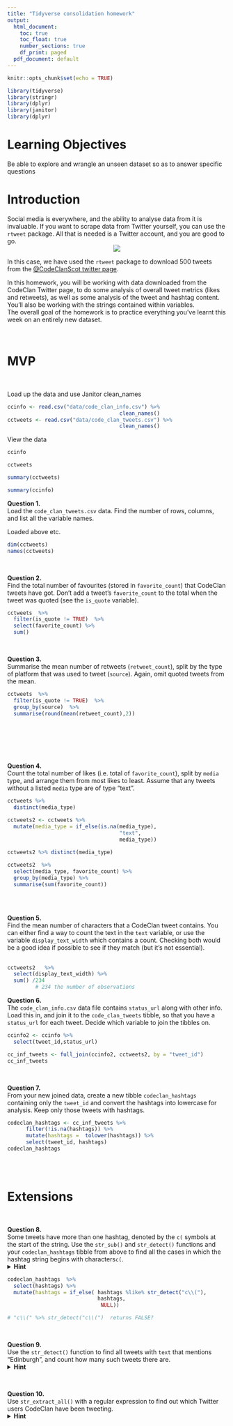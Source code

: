 ```yaml
---
title: "Tidyverse consolidation homework"
output:
  html_document:
    toc: true
    toc_float: true
    number_sections: true
    df_print: paged
  pdf_document: default
---
```


```r
knitr::opts_chunk$set(echo = TRUE)
```

```r
library(tidyverse)
library(stringr)
library(dplyr)
library(janitor)
library(dplyr)
```

# Learning Objectives 

Be able to explore and wrangle an unseen dataset so as to answer specific questions

# Introduction

Social media is everywhere, and the ability to analyse data from it is invaluable. If you want to scrape data from Twitter yourself, you can use the `rtweet` package. All that is needed is a Twitter account, and you are good to go. 
<center>
![](http://www.storybench.org/wp-content/uploads/2018/11/rtweet-730x461.png)
</center>

In this case, we have used the `rtweet` package to download 500 tweets from the [@CodeClanScot twitter page](https://twitter.com/CodeClanScot). 
  
In this homework, you will be working with data downloaded from the CodeClan Twitter page, to do some analysis of overall tweet metrics (likes and retweets), as well as some analysis of the tweet and hashtag content. You'll also be working with the strings contained within variables. 
<br>
The overall goal of the homework is to practice everything you've learnt this week on an entirely new dataset. 
<br>

<br>

# MVP 

<br>

Load up the data and use Janitor clean_names
```r
ccinfo <- read.csv("data/code_clan_info.csv") %>% 
                                    clean_names()
cctweets <- read.csv("data/code_clan_tweets.csv") %>%
                                    clean_names()
```

View the data
```r
ccinfo
```
```r
cctweets
```
```r
summary(cctweets)
```
```r
summary(ccinfo)
```


**Question 1.**  
Load the `code_clan_tweets.csv` data. Find the number of rows, columns, and list all the variable names. 

Loaded above etc.

```r
dim(cctweets)
names(cctweets)
```

<br>

**Question 2.**  
Find the total number of favourites (stored in `favorite_count`) that CodeClan tweets have got. Don't add a tweet's `favorite_count` to the total when the tweet was quoted (see the `is_quote` variable). 

```r
cctweets  %>% 
  filter(is_quote != TRUE)  %>%
  select(favorite_count) %>% 
  sum()
```

<br>

**Question 3.**  
Summarise the mean number of retweets (`retweet_count`), split by the type of platform that was used to tweet (`source`). Again, omit quoted tweets from the mean.

```r
cctweets  %>% 
  filter(is_quote != TRUE)  %>%
  group_by(source)  %>%
  summarise(round(mean(retweet_count),2))
  
  

  
```

<br>

**Question 4.**  
Count the total number of likes (i.e. total of `favorite_count`), split by `media` type, and arrange them from most likes to least. Assume that any tweets without a listed `media` type are of type "text".  

```r
cctweets %>%
  distinct(media_type)
```


```r
cctweets2 <- cctweets %>% 
  mutate(media_type = if_else(is.na(media_type), 
                                    "text", 
                                    media_type)) 
  
cctweets2 %>% distinct(media_type)
```


```r

cctweets2  %>% 
  select(media_type, favorite_count) %>%
  group_by(media_type) %>%
  summarise(sum(favorite_count))
  
```


<br>

**Question 5.**  
Find the mean number of characters that a CodeClan tweet contains.  You can either find a way to count the text in the `text` variable, or use the variable `display_text_width` which contains a count. Checking both would be a good idea if possible to see if they match (but it's not essential).  
<br>

```r
cctweets2   %>%
  select(display_text_width) %>%
  sum() /234              
         # 234 the number of observations
```


**Question 6.**  
The `code_clan_info.csv` data file contains `status_url` along with other info. Load this in, and join it to the `code_clan_tweets` tibble, so that you have a `status_url` for each tweet. Decide which variable to join the tibbles on.  

```r
ccinfo2 <- ccinfo %>% 
  select(tweet_id,status_url)  

cc_inf_tweets <- full_join(ccinfo2, cctweets2, by = "tweet_id")
cc_inf_tweets

```


<br>

**Question 7.**  
From your new joined data, create a new tibble `codeclan_hashtags` containing only the `tweet_id` and convert the hashtags into lowercase for analysis. Keep only those tweets with hashtags.

```r
codeclan_hashtags <- cc_inf_tweets %>%
      filter(!is.na(hashtags)) %>%
      mutate(hashtags =  tolower(hashtags)) %>%
      select(tweet_id, hashtags)
codeclan_hashtags
                      
```


<br>

# Extensions

<br>

**Question 8.**  
Some tweets have more than one hashtag, denoted by the `c(` symbols at the start of the string. Use the `str_sub()` and `str_detect()` functions and your `codeclan_hashtags` tibble from above to find all the cases in which the hashtag string begins with characters`c(`.
<details>
<summary>**Hint**</summary>
Try a regex pattern `"c\\("`. The double backslash is necessary in R to mark a backslash as itself being escaped. 
</details>

```r
codeclan_hashtags  %>%
  select(hashtags) %>%
  mutate(hashtags = if_else( hashtags %like% str_detect("c\\("),
                             hashtags,
                              NULL))

# "c\\(" %>% str_detect("c\\(")  returns FALSE?
```


<br>

**Question 9.**  
Use the `str_detect()` function to find all tweets with `text` that mentions "Edinburgh", and count how many such tweets there are. 
<details>
<summary>**Hint**</summary>
You may need to make sure your tweets are all the same case before searching.
</details>

<br>

**Question 10.**  
Use `str_extract_all()` with a regular expression to find out which Twitter users CodeClan have been tweeting. 
<details>
<summary>**Hint**</summary>
Think about all the different characters which could be in a Twitter username, do a bit of online research
</details>

